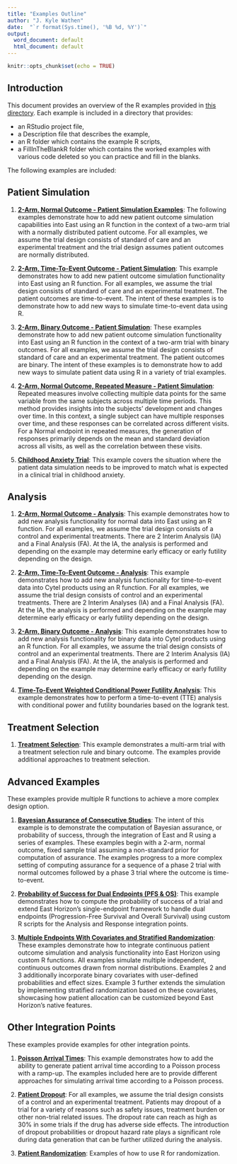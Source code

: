 ```yaml
---
title: "Examples Outline"
author: "J. Kyle Wathen"
date:  "`r format(Sys.time(), '%B %d, %Y')`"
output:
  word_document: default
  html_document: default
---
```


```r
knitr::opts_chunk$set(echo = TRUE)
```

## Introduction 
This document provides an overview of the R examples provided in [this directory](https://github.com/Cytel-Inc/CyneRgy/tree/main/inst/Examples). Each example is included in a directory that provides:

- an RStudio project file, 
- a Description file that describes the example, 
- an R folder which contains the example R scripts,
- a FillInTheBlankR folder which contains the worked examples with various code deleted so you can practice and fill in the blanks. 

The following examples are included:

## Patient Simulation 

1. **[2-Arm, Normal Outcome - Patient Simulation Examples](2ArmNormalOutcomePatientSimulationDescription.html)**:
The following examples demonstrate how to add new patient outcome simulation capabilities into East using an R function in the context of a two-arm trial with a normally distributed patient outcome. For all examples, we assume the trial design consists of standard of care and an experimental treatment and the trial design assumes patient outcomes are normally distributed.

1. **[2-Arm, Time-To-Event Outcome - Patient Simulation](2ArmTimeToEventOutcomePatientSimulationDescription.html)**: This example demonstrates how to add new patient outcome simulation functionality into East using an R function. For all examples, we assume the trial design consists of standard of care and an experimental treatment. The patient outcomes are time-to-event. The intent of these examples is to demonstrate how to add new ways to simulate time-to-event data using R.  

1. **[2-Arm, Binary Outcome - Patient Simulation](2ArmBinaryOutcomePatientSimulation.html)**: These examples demonstrate how to add new patient outcome simulation functionality into East using an R function in the context of a two-arm trial with binary outcomes. For all examples, we assume the trial design consists of standard of care and an experimental treatment. The patient outcomes are binary. The intent of these examples is to demonstrate how to add new ways to simulate patient data using R in a variety of trial examples.

1. **[2-Arm, Normal Outcome, Repeated Measure - Patient Simulation](2ArmNormalRepeatedMeasuresResponseGeneration.html)**:
Repeated measures involve collecting multiple data points for the same variable from the same subjects across multiple time periods. This method provides insights into the subjects' development and changes over time. In this context, a single subject can have multiple responses over time, and these responses can be correlated across different visits. For a Normal endpoint in repeated measures, the generation of responses primarily depends on the mean and standard deviation across all visits, as well as the correlation between these visits.

1. **[Childhood Anxiety Trial](ChildhoodAnxiety.html)**: This example covers the situation where the patient data simulation needs to be improved to match what is expected in a clinical trial in childhood anxiety.

## Analysis 

1. **[2-Arm, Normal Outcome - Analysis](2ArmNormalOutcomeAnalysisDescription.html)**: This example demonstrates how to add new analysis functionality for normal data into East using an R function. For all examples, we assume the trial design consists of a control and experimental treatments. There are 2 Interim Analysis (IA) and a Final Analysis (FA). At the IA, the analysis is performed and depending on the example may determine early efficacy or early futility depending on the design.

1. **[2-Arm, Time-To-Event Outcome - Analysis](2ArmTimeToEventOutcomeAnalysisDescription.html)**: This example demonstrates how to add new analysis functionality  for time-to-event data into Cytel products using an R function.  For all examples, we assume the trial design consists of control and an experimental treatments. There are 2 Interim Analyses (IA) and a Final Analysis (FA). At the IA, the analysis is performed and depending on the example may determine early efficacy or early futility depending on the design.

1. **[2-Arm, Binary Outcome - Analysis](2ArmBinaryOutcomeAnalysisDescription.html)**: This example demonstrates how to add new analysis functionality for binary data into Cytel products using an R function.  For all examples, we assume the trial design consists of control and an experimental treatments. There are 2 Interim Analysis (IA) and a Final Analysis (FA). At the IA, the analysis is performed and depending on the example may determine early efficacy or early futility depending on the design.

1. **[Time-To-Event Weighted Conditional Power Futility Analysis](TimeToEventConditionalPowerFutilityAnalysis.html)**: This example demonstrates how to perform a time-to-event (TTE) analysis with conditional power and futility boundaries based on the logrank test.



## Treatment Selection 

1. **[Treatment Selection](TreatmentSelectionDescription.html)**: This example demonstrates a multi-arm trial with a treatment selection rule and binary outcome. The examples provide additional approaches to treatment selection. 

## Advanced Examples
These examples provide multiple R functions to achieve a more complex design option. 

1. **[Bayesian Assurance of Consecutive Studies](AssuranceConsecutiveStudies.html)**: The intent of this example is to demonstrate the computation of Bayesian assurance, or probability of success, through the integration of East and R using a series of examples. These examples begin with a 2-arm, normal outcome, fixed sample trial assuming a non-standard prior for computation of assurance. The examples progress to a more complex setting of computing assurance for a sequence of a phase 2 trial with normal outcomes followed by a phase 3 trial where the outcome is time-to-event.

1. **[Probability of Success for Dual Endpoints (PFS & OS)](ProbabilitySuccessDualEndpointsPFSOS.html)**: This example demonstrates how to compute the probability of success of a trial and extend East Horizon's single-endpoint framework to handle dual endpoints (Progression-Free Survival and Overall Survival) using custom R scripts for the Analysis and Response integration points.

1. **[Multiple Endpoints With Covariates and Stratified Randomization](MultipleEndpointsWithCovariates.html)**: These examples demonstrate how to integrate continuous patient outcome simulation and analysis functionality into East Horizon using custom R functions. All examples simulate multiple independent, continuous outcomes drawn from normal distributions. Examples 2 and 3 additionally incorporate binary covariates with user-defined probabilities and effect sizes. Example 3 further extends the simulation by implementing stratified randomization based on these covariates, showcasing how patient allocation can be customized beyond East Horizon’s native features.

## Other Integration Points
These examples provide examples for other integration points. 

1. **[Poisson Arrival Times](GeneratePoissonArrival.html)**: This example demonstrates how to add the ability to generate patient arrival time according to a Poisson process with a ramp-up.  The examples included here are to provide different approaches for simulating arrival time according to a Poisson process. 

1. **[Patient Dropout](PatientDropout.html)**: For all examples, we assume the trial design consists of a control and an experimental treatment. Patients may dropout of a trial for a variety of reasons such as safety issues, treatment burden or other non-trial related issues. The dropout rate can reach as high as 30% in some trials if the drug has adverse side effects. The introduction of dropout probabilities or dropout hazard rate plays a significant role during data generation that can be further utilized during the analysis.

1. **[Patient Randomization](PatientRandomization.html)**: Examples of how to use R for randomization.